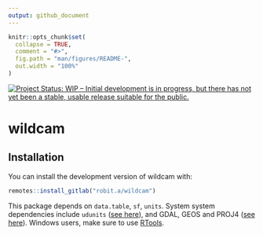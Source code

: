 ```yaml
---
output: github_document
---
```


<!-- README.md is generated from README.Rmd. Please edit that file -->

```r
knitr::opts_chunk$set(
  collapse = TRUE,
  comment = "#>",
  fig.path = "man/figures/README-",
  out.width = "100%"
)
```

[![Project Status: WIP – Initial development is in progress, but there has not yet been a stable, usable release suitable for the public.](https://www.repostatus.org/badges/latest/wip.svg)](https://www.repostatus.org/#wip)


# wildcam


## Installation

You can install the development version of wildcam with:

``` r
remotes::install_gitlab("robit.a/wildcam")
```


This package depends on `data.table`, `sf`, `units`. System system dependencies include `udunits` ([see here](https://github.com/r-quantities/units#installation)), and GDAL, GEOS and PROJ4 ([see here](https://github.com/r-spatial/sf/#installing)). Windows users, make sure to use [RTools](https://cran.r-project.org/bin/windows/Rtools/). 